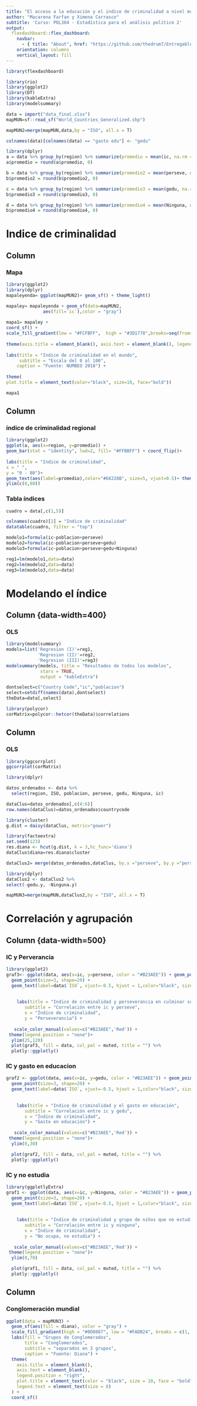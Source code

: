 ---
title: "El acceso a la educación y el indice de criminalidad a nivel mundial"
author: "Macarena Farfan y Ximena Carrasco"
subtitle: 'Curso: POL304 - Estadística para el análisis político 2'
output: 
  flexdashboard::flex_dashboard:
    navbar:
      - { title: "About", href: "https://github.com/thedrum7/Entregable-2" }
    orientation: columns
    vertical_layout: fill
---
<style>                     
.navbar {
  background-color:#B23AEE;
  border-color:white;
}
.navbar-brand {
color:white!important;
}
</style> 


```{r setup, include=FALSE}
library(flexdashboard)
```

```{r include=FALSE}
library(rio)
library(ggplot2)
library(DT)
library(kableExtra)
library(modelsummary)
```


```{r include=FALSE}
data = import("data_final.xlsx")
mapMUN=sf::read_sf("World_Countries_Generalized.shp")
```

```{r}
mapMUN2=merge(mapMUN,data,by = "ISO", all.x = T)
```

```{r}
colnames(data)[colnames(data) == "gasto edu"] <- "gedu"
```


```{r}
library(dplyr)
a = data %>% group_by(region) %>% summarize(promedio = mean(ic, na.rm = T))
a$promedio = round(a$promedio, 0)

b = data %>% group_by(region) %>% summarize(promedio2 = mean(perseve, na.rm = T))
b$promedio2 = round(b$promedio2, 0)

c = data %>% group_by(region) %>% summarize(promedio3 = mean(gedu, na.rm = T))
b$promedio3 = round(c$promedio3, 0)

d = data %>% group_by(region) %>% summarize(promedio4 = mean(Ninguna, na.rm = T))
b$promedio4 = round(d$promedio4, 0)
```

# Indice de criminalidad

Column {data-width=500}
-----------------------------------------------------------------------

### Mapa

```{r}
library(ggplot2)
library(dplyr)
mapaleyenda= ggplot(mapMUN2)+ geom_sf() + theme_light()

mapaley= mapaleyenda + geom_sf(data=mapMUN2,
              aes(fill=`ic`),color = "gray")
      
mapa1= mapaley +
coord_sf() + 
scale_fill_gradient(low = "#FCFBFF",  high = "#3D1778",breaks=seq(from=0, to=100, by=20)) + theme_void() + 
  
theme(axis.title = element_blank(), axis.text = element_blank(), legend.position = "right") + labs(fill=" ") + theme(legend.text = element_text(size = 8)) +
  
labs(title = "Indice de criminalidad en el mundo",
     subtitle = "Escala del 0 al 100",
    caption = "Fuente: NUMBEO 2018") +
  
theme(
plot.title = element_text(color="black", size=10, face="bold"))

mapa1
```

Column {data-width=500}
-----------------------------------------------------------------------

### índice de criminalidad regional

```{r}
library(ggplot2)
ggplot(a, aes(x=region, y=promedio)) +
geom_bar(stat = "identity", lwd=2, fill= "#FFBBFF") + coord_flip()+
  
labs(title = "Indice de criminalidad",
x = " ",
y = "0 - 80")+
geom_text(aes(label=promedio),color="#68228B", size=5, vjust=0.5)+ theme_bw()+
ylim(c(0,80))
```

### Tabla índices

```{r include=FALSE}
cuadro = data[,c(1,5)]
```

```{r}
colnames(cuadro)[2] = "Indice de criminalidad"
datatable(cuadro, filter = "top")
```




```{r}
modelo1=formula(ic~poblacion+perseve)
modelo2=formula(ic~poblacion+perseve+gedu)
modelo3=formula(ic~poblacion+perseve+gedu+Ninguna)
```

```{r}
reg1=lm(modelo1,data=data)
reg2=lm(modelo2,data=data)
reg3=lm(modelo3,data=data)
```


# Modelando el índice
Column {data-width=400} {.tabset}
-----------------------------------------------------------------------

### OLS

```{r}
library(modelsummary)
models=list('Regresion (I)'=reg1,
            'Regresion (II)'=reg2,
            'Regresion (III)'=reg3)
modelsummary(models, title = "Resultados de todos los modelos",
             stars = TRUE,
             output = "kableExtra")
```



```{r}
dontselect=c("Country Code","ic","poblacion")
select=setdiff(names(data),dontselect) 
theData=data[,select]
```

```{r}
library(polycor)
corMatrix=polycor::hetcor(theData)$correlations
```

Column {data-width=500}
-----------------------------------------------------------------------
### OLS

```{r}
library(ggcorrplot)
ggcorrplot(corMatrix)
```




```{r}
library(dplyr)

datos_ordenados <- data %>%
  select(region, ISO, poblacion, perseve, gedu, Ninguna, ic)
```

```{r}
dataClus=datos_ordenados[,c(4:6)]
row.names(dataClus)=datos_ordenados$countrycode
```

```{r}
library(cluster)
g.dist = daisy(dataClus, metric="gower")
```

```{r}
library(factoextra)
set.seed(123)
res.diana <- hcut(g.dist, k = 3,hc_func='diana')
dataClus$diana=res.diana$cluster
```


```{r}
dataClus2= merge(datos_ordenados,dataClus, by.x ="perseve", by.y ="perseve", all.x = T)
```

```{r}
library(dplyr)
dataClus2 <- dataClus2 %>%
select(-gedu.y, -Ninguna.y)
```

```{r}
mapMUN3=merge(mapMUN,dataClus2,by = "ISO", all.x = T)
```


# Correlación y agrupación
Column {data-width=500} {.tabset}
-----------------------------------------------------------------------


### IC y Perverancia

```{r}
library(ggplot2)
graf3<- ggplot(data, aes(x=ic, y=perseve, color = "#B23AEE")) + geom_point() +
  geom_point(size=3, shape=20) +
  geom_text(label=data$`ISO`, vjust=-0.5, hjust = 1,color="black", size=3) +
  
  
    labs(title = "Indice de criminalidad y perseverancia en culminar sus estudios",
       subtitle = "Correlación entre ic y perseve",
       x = "Índice de criminalidad",
       y = "Perseverancia") +
  
   scale_color_manual(values=c("#B23AEE",'Red')) +
 theme(legend.position = "none")+
  ylim(25,120)
  plot(graf3, fill = data, col_pal = muted, title = "") %>% 
  plotly::ggplotly()
```

### IC y gasto en educacion

```{r}
graf2 <- ggplot(data, aes(x=ic, y=gedu, color = "#B23AEE")) + geom_point() +
  geom_point(size=3, shape=20) +
  geom_text(label=data$`ISO`, vjust=-0.5, hjust = 1,color="black", size=3) +
  
  
    labs(title = "Indice de criminalidad y el gasto en educación",
       subtitle = "Correlación entre ic y gedu",
       x = "Índice de criminalidad",
       y = "Gasto en educación") +
  
   scale_color_manual(values=c("#B23AEE",'Red')) +
 theme(legend.position = "none")+
  ylim(0,30)

  plot(graf2, fill = data, col_pal = muted, title = "") %>% 
  plotly::ggplotly()
```

### IC y no estudia

```{r}
library(ggplotlyExtra)
graf1 <- ggplot(data, aes(x=ic, y=Ninguna, color = "#B23AEE")) + geom_point() +
  geom_point(size=3, shape=20) +
  geom_text(label=data$`ISO`, vjust=-0.5, hjust = 1,color="black", size=3) +
  
  
    labs(title = "Indice de criminalidad y grupo de niños que no estudian",
       subtitle = "Correlación entre ic y ninguna",
       x = "Índice de criminalidad",
       y = "No ocupa, no estudia") +
  
   scale_color_manual(values=c("#B23AEE",'Red')) +
 theme(legend.position = "none")+
  ylim(0,70)

  plot(graf1, fill = data, col_pal = muted, title = "") %>% 
  plotly::ggplotly()
```


Column {data-width=500}
-----------------------------------------------------------------------


### Conglomeración mundial

```{r}
ggplot(data = mapMUN3) + 
  geom_sf(aes(fill = diana), color = "gray") +
  scale_fill_gradient(high = "#0D0887", low = "#FADB24", breaks = c(1, 2, 3), labels = c("Grupo 1", "Grupo 2", "Grupo 3")) +
  labs(fill = "Grupos de Conglomerados",
       title = "Conglomerados",
       subtitle = "separados en 3 grupos",
       caption = "Fuente: Diana") +
  theme(
    axis.title = element_blank(), 
    axis.text = element_blank(), 
    legend.position = "right",
    plot.title = element_text(color = "black", size = 10, face = "bold"),
    legend.text = element_text(size = 8)
  ) +
  coord_sf()

```




